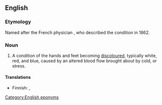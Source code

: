 ==English==
{{wikipedia}}

===Etymology===
Named after the French physician {{w|Maurice Raynaud}}, who described the condition in 1862.

===Noun===
{{en-noun|~|head=Raynaud's [[phenomenon]]|Raynaud's phenomena}}

# A condition of the hands and feet becoming [[discoloured]], typically white, red, and blue, caused by an altered blood flow brought about by cold, or stress.

====Translations====
{{trans-top|condition of hands and feet}}
* Finnish: {{t+|fi|valkosormisuus}}, {{t|fi|Raynaud'n ilmiö}}
{{trans-mid}}
{{trans-bottom}}

[[Category:English eponyms]]